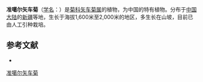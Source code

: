 {{Speciesbox
| name = 准噶尔矢车菊
| status = 
| status_system = 
| image =
| genus = Centaurea
| species = dschungarica
| authority = Shih
}}

'''准噶尔矢车菊'''（[[学名|学名]]：{{lang|la|''Centaurea dschungarica''}}）是[[菊科|菊科]][[矢车菊属|矢车菊属]]的植物，为中国的特有植物。分布于[[中国大陆|中国大陆]]的[[新疆|新疆]]等地，生长于海拔1,600米至2,000米的地区，多生长在山坡，目前已由人工引种栽培。

== 参考文献 ==
<div class="references-small">
* {{cite web| url =http://www.bioinfo.cn/db05/KmzwSpecies.php?action=view&id=3319| title =准噶尔矢车菊| work =《中国高等植物数据库全库》| publisher =中国科学院微生物研究所| author =昆明植物研究所| accessdate =2009-02-24| deadurl =yes| archiveurl =https://web.archive.org/web/20160305033957/http://www.bioinfo.cn/db05/KmzwSpecies.php?action=view&id=3319| archivedate =2016-03-05}}
</div>
{{Taxonbar|from=Q10895745}}

[[Category:矢车菊属|准噶尔矢车菊]]


{{植物小作品}}